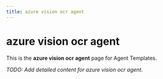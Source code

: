 ```yaml
---
title: azure vision ocr agent
---
```


# azure vision ocr agent

This is the **azure vision ocr agent** page for Agent Templates.

_TODO: Add detailed content for azure vision ocr agent._
